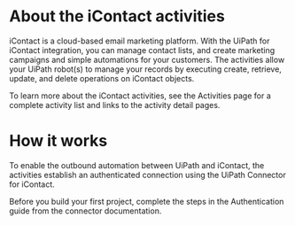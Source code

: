 ﻿# About the iContact activities

iContact is a cloud-based email marketing platform. With the UiPath for iContact integration, you can manage contact lists, and create marketing campaigns and simple automations for your customers. The activities allow your UiPath robot(s) to manage your records by executing create, retrieve, update, and delete operations on iContact objects.

To learn more about the iContact activities, see the Activities page for a complete activity list and links to the activity detail pages.

# How it works

To enable the outbound automation between UiPath and iContact, the activities establish an authenticated connection using the UiPath Connector for iContact.

Before you build your first project, complete the steps in the Authentication guide from the connector documentation.
